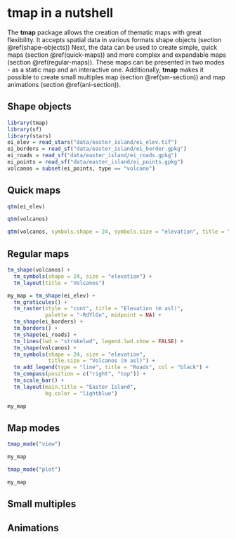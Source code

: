 # **tmap** in a nutshell {#nutshell}

The **tmap** package allows the creation of thematic maps with great flexibility.
It accepts spatial data in various formats shape objects (section \@ref(shape-objects))
Next, the data can be used to create simple, quick maps (section \@ref(quick-maps)) and more complex and expandable maps (section \@ref(regular-maps)).
These maps can be presented in two modes - as a static map and an interactive one.
Additionally, **tmap** makes it possible to create small multiples map (section \@ref(sm-section)) and map animations (section \@ref(ani-section)).

## Shape objects

<!-- two main data models -->
<!-- many spatial data formats -->
<!-- also many spatial data classes in r -->
<!-- tmap collectively calls all of them shape objects -->
<!-- ref to data chapter  (see chapter \@ref(geodata)) -->

<!-- for example, below, we read ... -->

```r
library(tmap)
library(sf)
library(stars)
ei_elev = read_stars("data/easter_island/ei_elev.tif")
ei_borders = read_sf("data/easter_island/ei_border.gpkg")
ei_roads = read_sf("data/easter_island/ei_roads.gpkg")
ei_points = read_sf("data/easter_island/ei_points.gpkg")
volcanos = subset(ei_points, type == "volcano")
```

<!-- ref also to data appendix -->

<!-- spatial data, no matter the format, usually stores spatial geometries/locations/shapes and related data/attributes -->
<!-- if we just want to present data attributes, we could use regular plotting functions (e.g. ...) or packages (e.g. ) -->
<!-- however, when we create maps - our goal is usually to either just visualize spatial shapes or spatial shapes together with their attributes -->

## Quick maps

<!-- customization vs quick map -->
<!-- exploration vs communication -->
```r
qtm(ei_elev)
```

```r
qtm(volcanos)
```

```r
qtm(volcanos, symbols.shape = 24, symbols.size = "elevation", title = "Volcanos")
```

## Regular maps

<!-- mention tmap elements -->

<!-- reproduce the above plot -->
```r
tm_shape(volcanos) +
  tm_symbols(shape = 24, size = "elevation") +
  tm_layout(title = "Volcanos")
```


<!-- add a complete map code -->
<!-- - Layered approach (grammar of graphics) -->
<!-- explain line by line -->
<!-- ref to other parts of the book -->

```r
my_map = tm_shape(ei_elev) +
  tm_graticules() +
  tm_raster(style = "cont", title = "Elevation (m asl)",
            palette = "-RdYlGn", midpoint = NA) +
  tm_shape(ei_borders) + 
  tm_borders() +
  tm_shape(ei_roads) + 
  tm_lines(lwd = "strokelwd", legend.lwd.show = FALSE) +
  tm_shape(volcanos) +
  tm_symbols(shape = 24, size = "elevation",
             title.size = "Volcanos (m asl)") +
  tm_add_legend(type = "line", title = "Roads", col = "black") +
  tm_compass(position = c("right", "top")) +
  tm_scale_bar() +
  tm_layout(main.title = "Easter Island",
            bg.color = "lightblue")
```

```r
my_map
```

<!-- refs  -->


## Map modes

<!-- static maps, default -->
<!-- interactive maps -->
```r
tmap_mode("view")
```

```r
my_map
```

```r
tmap_mode("plot")
```

```r
my_map
```

## Small multiples {#sm-section}

## Animations {#ani-section}
